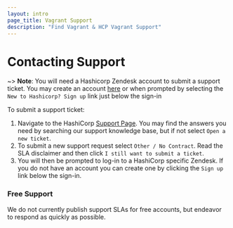 ```yaml
---
layout: intro
page_title: Vagrant Support
description: "Find Vagrant & HCP Vagrant Support"
---
```

# Contacting Support

~> **Note**: You will need a Hashicorp Zendesk account to submit a support ticket. You may create an account [here](https://hashicorp.zendesk.com/auth/v2/login/registration)
or when prompted by selecting the `New to Hashicorp? Sign up` link just below the sign-in

To submit a support ticket:
1.  Navigate to the HashiCorp [Support Page](https://support.hashicorp.com/hc/en-us). You may find the answers you need by searching our support knowledge base, but if not select `Open a new ticket`.
2. To submit a new support request select `Other / No Contract`. Read the SLA disclaimer and then click `I still want to submit a ticket`.
3. You will then be prompted to log-in to a HashiCorp specific Zendesk. If you do not have an account you can create one by clicking the `Sign up` link below the sign-in.

### Free Support

We do not currently publish support SLAs for free accounts, but endeavor to
respond as quickly as possible.
